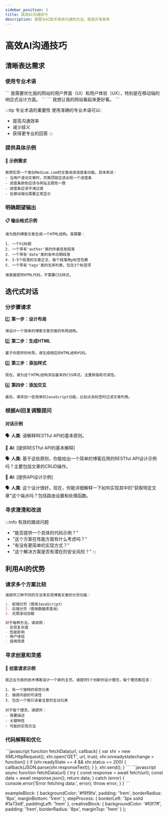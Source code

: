 ```yaml
---
sidebar_position: 3
title: 高效AI沟通技巧
description: 掌握与AI助手高效沟通的方法，提高开发效率
---
```



# 高效AI沟通技巧

## 清晰表达需求

### 使用专业术语

<Tabs>
  <TabItem value="good" label="好的表达" default>
    ```
    我需要优化我的网站的用户界面（UI）和用户体验（UX），特别是在移动端的响应式设计方面。
    ```
  </TabItem>
  <TabItem value="bad" label="不好的表达">
    ```
    我想让我的网站看起来更好看。
    ```
  </TabItem>
</Tabs>

:::tip 专业术语的重要性
使用准确的专业术语可以:
- 提高沟通效率
- 减少歧义
- 获得更专业的回答
:::

### 提供具体示例

<div className="example-block">

#### 🎯 示例需求
```
我想实现一个类似Medium.com的文章阅读进度条功能。具体来说：
- 当用户滚动文章时，页面顶部应该出现一个进度条
- 进度条颜色应该与网站主题色一致
- 进度条应该平滑过渡
- 在移动端也需要正常显示
```

</div>

### 明确期望输出

<div className="output-example">

#### 📋 输出格式示例

```
请为我的博客文章生成一个HTML结构。我需要：

1. 一个h1标题
2. 一个带有'author'类的作者信息段落
3. 一个带有'date'类的发布日期段落
4. 3-5个段落的文章正文，每个段落用p标签包裹
5. 一个带有'tags'类的无序列表，包含3个标签项

请直接提供HTML代码，不需要CSS样式。
```

</div>

## 迭代式对话

### 分步骤请求

<div className="step-process">

1️⃣ **第一步：设计布局**
```
请设计一个简单的博客文章页面的布局结构。
```

2️⃣ **第二步：生成HTML**
```
基于你提供的布局，请生成相应的HTML结构代码。
```

3️⃣ **第三步：添加样式**
```
现在，请为这个HTML结构添加基本的CSS样式，注重排版和可读性。
```

4️⃣ **第四步：添加交互**
```
最后，请添加一些简单的JavaScript功能，比如点击标签时过滤文章列表。
```

</div>

### 根据AI回复调整提问

<div className="conversation-flow">

#### 对话示例

🗣️ **人类**: 请解释RESTful API的基本原则。

🤖 **AI**: [提供RESTful API的基本解释]

🗣️ **人类**: 基于这些原则，你能给出一个简单的博客应用的RESTful API设计示例吗？主要包括文章的CRUD操作。

🤖 **AI**: [提供API设计示例]

🗣️ **人类**: 这个设计很好。现在，你能详细解释一下如何实现其中的"获取特定文章"这个端点吗？包括路由设置和处理函数。

</div>

### 寻求澄清和改进

:::info 有效的跟进问题
- "能否提供一个具体的代码示例？"
- "这个方案在性能方面有什么考虑吗？"
- "有没有更简单的实现方式？"
- "这个解决方案是否有潜在的安全风险？"
:::

## 利用AI的优势

### 请求多个方案比较

```markdown
请提供三种不同的方法来实现博客文章的分页功能：

1. 前端分页（使用JavaScript）
2. 后端分页（使用数据库查询）
3. 无限滚动加载

对于每种方法，请说明：
- 实现复杂度
- 性能影响
- 用户体验
- 适用场景
```

### 寻求创意和灵感

<div className="creative-block">

#### 🎨 创意请求示例

```
我正在为我的技术博客设计一个新的主页。请提供5个创新的设计理念，每个理念都应该：

1. 有一个独特的视觉元素
2. 强调内容的可读性
3. 包含一个吸引读者注意的互动元素

对于每个理念，请提供：
- 简要描述
- 关键特性
- 可能的实现方法
```

</div>

### 代码解释和优化

<Tabs>
  <TabItem value="original" label="原始代码" default>
    ```javascript
    function fetchData(url, callback) {
        var xhr = new XMLHttpRequest();
        xhr.open('GET', url, true);
        xhr.onreadystatechange = function() {
            if (xhr.readyState == 4 && xhr.status == 200) {
                callback(JSON.parse(xhr.responseText));
            }
        };
        xhr.send();
    }
    ```
  </TabItem>
  <TabItem value="optimized" label="优化建议">
    ```javascript
    async function fetchData(url) {
        try {
            const response = await fetch(url);
            const data = await response.json();
            return data;
        } catch (error) {
            console.error('Error fetching data:', error);
            throw error;
        }
    }
    ```
  </TabItem>
</Tabs>

  exampleBlock: {
    backgroundColor: '#f8f9fa',
    padding: '1rem',
    borderRadius: '8px',
    marginBottom: '1rem'
  },
  stepProcess: {
    borderLeft: '3px solid #1a73e8',
    paddingLeft: '1rem'
  },
  creativeBlock: {
    backgroundColor: '#f0f7ff',
    padding: '1rem',
    borderRadius: '8px',
    marginTop: '1rem'
  }
};
